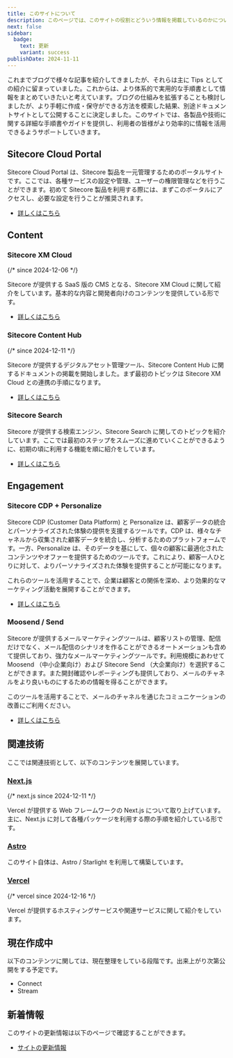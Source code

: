 ```yaml
---
title: このサイトについて
description: このページでは、このサイトの役割とどういう情報を掲載しているのかについて紹介をしています。
next: false
sidebar:
  badge:
    text: 更新
    variant: success
publishDate: 2024-11-11
---
```



これまでブログで様々な記事を紹介してきましたが、それらは主に Tips としての紹介に留まっていました。これからは、より体系的で実用的な手順書として情報をまとめていきたいと考えています。ブログの仕組みを拡張することも検討しましたが、より手軽に作成・保守ができる方法を模索した結果、別途ドキュメントサイトとして公開することに決定しました。このサイトでは、各製品や技術に関する詳細な手順書やガイドを提供し、利用者の皆様がより効率的に情報を活用できるようサポートしていきます。

## Sitecore Cloud Portal

Sitecore Cloud Portal は、Sitecore 製品を一元管理するためのポータルサイトです。ここでは、各種サービスの設定や管理、ユーザーの権限管理などを行うことができます。初めて Sitecore 製品を利用する際には、まずこのポータルにアクセスし、必要な設定を行うことが推奨されます。

- [詳しくはこちら](/cloud-portal/overview/)

## Content

### Sitecore XM Cloud <Badge text="新着" variant="note" />

{/* since 2024-12-06 */}

Sitecore が提供する SaaS 版の CMS となる、Sitecore XM Cloud に関して紹介をしています。基本的な内容と開発者向けのコンテンツを提供している形です。

- [詳しくはこちら](/xmc/overview/)

### Sitecore Content Hub <Badge text="新着" variant="note" />

{/* since 2024-12-11 */}

Sitecore が提供するデジタルアセット管理ツール、Sitecore Content Hub に関するドキュメントの掲載を開始しました。まず最初のトピックは Sitecore XM Cloud との連携の手順になります。

- [詳しくはこちら](/ch/connect-for-content-hub/)

### Sitecore Search

Sitecore が提供する検索エンジン、Sitecore Search に関してのトピックを紹介しています。ここでは最初のステップをスムーズに進めていくことができるように、初期の頃に利用する機能を順に紹介をしています。

- [詳しくはこちら](/search/overview/)

## Engagement

### Sitecore CDP + Personalize

Sitecore CDP (Customer Data Platform) と Personalize は、顧客データの統合とパーソナライズされた体験の提供を支援するツールです。CDP は、様々なチャネルから収集された顧客データを統合し、分析するためのプラットフォームです。一方、Personalize は、そのデータを基にして、個々の顧客に最適化されたコンテンツやオファーを提供するためのツールです。これにより、顧客一人ひとりに対して、よりパーソナライズされた体験を提供することが可能になります。

これらのツールを活用することで、企業は顧客との関係を深め、より効果的なマーケティング活動を展開することができます。

- [詳しくはこちら](/cdp-personalize/overview/)

### Moosend / Send

Sitecore が提供するメールマーケティングツールは、顧客リストの管理、配信だけでなく、メール配信のシナリオを作ることができるオートメーションも含めて提供しており、強力なメールマーケティングツールです。利用規模にあわせて Moosend （中小企業向け）および Sitecore Send （大企業向け）を選択することができます。また開封確認やレポーティングも提供しており、メールのチャネルをより良いものにするための情報を得ることができます。

このツールを活用することで、メールのチャネルを通じたコミュニケーションの改善にご利用ください。

- [詳しくはこちら](/send/overview/)

## 関連技術

ここでは関連技術として、以下のコンテンツを展開しています。

### [Next.js](/nextjs/overview/) <Badge text="新着" variant="note" />

{/* next.js since 2024-12-11 */}

Vercel が提供する Web フレームワークの Next.js について取り上げています。主に、Next.js に対して各種パッケージを利用する際の手順を紹介している形です。

### [Astro](/astro/starlight/)

このサイト自体は、Astro / Starlight を利用して構築しています。

### [Vercel](/vercel/overview/) <Badge text="新着" variant="note" />

{/* vercel since 2024-12-16 */}

Vercel が提供するホスティングサービスや関連サービスに関して紹介をしています。

## 現在作成中

以下のコンテンツに関しては、現在整理をしている段階です。出来上がり次第公開をする予定です。

- Connect
- Stream

## 新着情報

このサイトの更新情報は以下のページで確認することができます。

- [サイトの更新情報](/update/)

